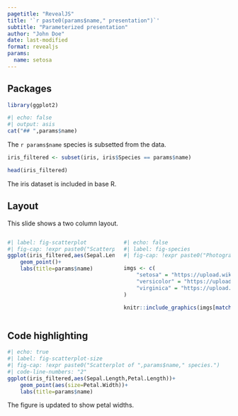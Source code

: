 ```yaml
---
pagetitle: "RevealJS"
title: '`r paste0(params$name," presentation")`'
subtitle: "Parameterized presentation"
author: "John Doe"
date: last-modified
format: revealjs
params:
  name: setosa
---
```


## Packages {visibility="hidden"}

```r
library(ggplot2)
```

```r
#| echo: false
#| output: asis
cat("## ",params$name)
```

The `r params$name` species is subsetted from the data.

```r
iris_filtered <- subset(iris, iris$Species == params$name)
```

```r
head(iris_filtered)
```

::: aside
The iris dataset is included in base R.
:::

## Layout

This slide shows a two column layout.

:::: {.columns}
::: {.column width="50%"}

```r
#| label: fig-scatterplot
#| fig-cap: !expr paste0("Scatterplot of ",params$name," species.")
ggplot(iris_filtered,aes(Sepal.Length,Petal.Length,col=Species))+
    geom_point()+
    labs(title=params$name)
```

:::

::: {.column width="50%"}

```r
#| echo: false
#| label: fig-species
#| fig-cap: !expr paste0("Photograph of ",params$name," species.")

imgs <- c(
    "setosa" = "https://upload.wikimedia.org/wikipedia/commons/thumb/a/a7/Irissetosa1.jpg/220px-Irissetosa1.jpg",
    "versicolor" = "https://upload.wikimedia.org/wikipedia/commons/thumb/2/27/Blue_Flag%2C_Ottawa.jpg/220px-Blue_Flag%2C_Ottawa.jpg",
    "virginica" = "https://upload.wikimedia.org/wikipedia/commons/thumb/f/f8/Iris_virginica_2.jpg/220px-Iris_virginica_2.jpg"
)

knitr::include_graphics(imgs[match("versicolor", names(imgs))])
```

:::
::::

## Code highlighting

```r
#| echo: true
#| label: fig-scatterplot-size
#| fig-cap: !expr paste0("Scatterplot of ",params$name," species.")
#| code-line-numbers: "2"
ggplot(iris_filtered,aes(Sepal.Length,Petal.Length))+
    geom_point(aes(size=Petal.Width))+
    labs(title=params$name)
```

::: {.notes}
The figure is updated to show petal widths.
:::
